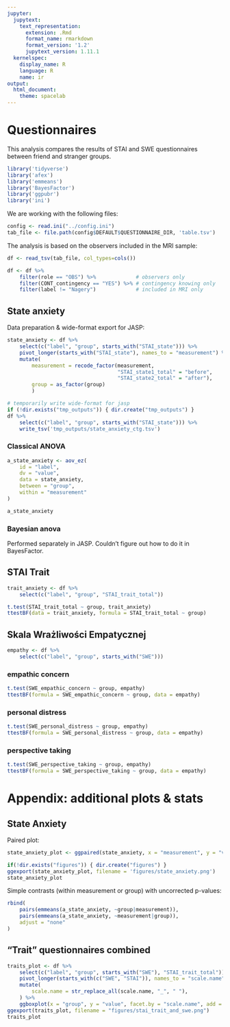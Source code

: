 ```yaml
---
jupyter:
  jupytext:
    text_representation:
      extension: .Rmd
      format_name: rmarkdown
      format_version: '1.2'
      jupytext_version: 1.11.1
  kernelspec:
    display_name: R
    language: R
    name: ir
output: 
  html_document:
    theme: spacelab
---
```


# Questionnaires

This analysis compares the results of STAI and SWE questionnaires between friend and stranger groups.

```r
library('tidyverse')
library('afex')
library('emmeans')
library('BayesFactor')
library('ggpubr')
library('ini')
```


We are working with the following files:
```r
config <- read.ini("../config.ini")
tab_file <- file.path(config$DEFAULT$QUESTIONNAIRE_DIR, 'table.tsv')
```

The analysis is based on the observers included in the MRI sample:

```r
df <- read_tsv(tab_file, col_types=cols())
```

```r
df <- df %>%
    filter(role == "OBS") %>%             # observers only
    filter(CONT_contingency == "YES") %>% # contingency knowing only
    filter(label != "Nagery")             # included in MRI only
```

## State anxiety

Data preparation & wide-format export for JASP:

```r
state_anxiety <- df %>% 
    select(c("label", "group", starts_with("STAI_state"))) %>%
    pivot_longer(starts_with("STAI_state"), names_to = "measurement") %>%
    mutate(
        measurement = recode_factor(measurement, 
                                    "STAI_state1_total" = "before", 
                                    "STAI_state2_total" = "after"),
        group = as_factor(group)
        )
```

```r
# temporarily write wide-format for jasp
if (!dir.exists("tmp_outputs")) { dir.create("tmp_outputs") }
df %>% 
    select(c("label", "group", starts_with("STAI_state"))) %>%
    write_tsv('tmp_outputs/state_anxiety_ctg.tsv')
```

### Classical ANOVA

```r
a_state_anxiety <- aov_ez(
    id = "label", 
    dv = "value",
    data = state_anxiety,
    between = "group",
    within = "measurement"
)

a_state_anxiety
```

### Bayesian anova
Performed separately in JASP. Couldn't figure out how to do it in BayesFactor.


## STAI Trait

```r
trait_anxiety <- df %>%
    select(c("label", "group", "STAI_trait_total"))
```

```r
t.test(STAI_trait_total ~ group, trait_anxiety)
ttestBF(data = trait_anxiety, formula = STAI_trait_total ~ group)
```

## Skala Wrażliwości Empatycznej

```r
empathy <- df %>% 
    select(c("label", "group", starts_with("SWE")))
```

### empathic concern

```r
t.test(SWE_empathic_concern ~ group, empathy)
ttestBF(formula = SWE_empathic_concern ~ group, data = empathy)
```

### personal distress

```r
t.test(SWE_personal_distress ~ group, empathy)
ttestBF(formula = SWE_personal_distress ~ group, data = empathy)
```

### perspective taking

```r
t.test(SWE_perspective_taking ~ group, empathy)
ttestBF(formula = SWE_perspective_taking ~ group, data = empathy)
```

# Appendix: additional plots & stats

## State Anxiety

Paired plot:

```r
state_anxiety_plot <- ggpaired(state_anxiety, x = "measurement", y = "value", id = "label", facet.by = "group")

if(!dir.exists("figures")) { dir.create("figures") }
ggexport(state_anxiety_plot, filename = 'figures/state_anxiety.png')
state_anxiety_plot
```

Simple contrasts (within measurement or group) with uncorrected p-values:

```r
rbind(
    pairs(emmeans(a_state_anxiety, ~group|measurement)),
    pairs(emmeans(a_state_anxiety, ~measurement|group)),
    adjust = "none"
)
```

## "Trait" questionnaires combined

```r
traits_plot <- df %>% 
    select(c("label", "group", starts_with("SWE"), "STAI_trait_total")) %>%
    pivot_longer(starts_with(c("SWE", "STAI")), names_to = "scale.name") %>%
    mutate(
        scale.name = str_replace_all(scale.name, "_", " "),
    ) %>%
    ggboxplot(x = "group", y = "value", facet.by = "scale.name", add = "jitter", nrow=1)
ggexport(traits_plot, filename = "figures/stai_trait_and_swe.png")
traits_plot
```
